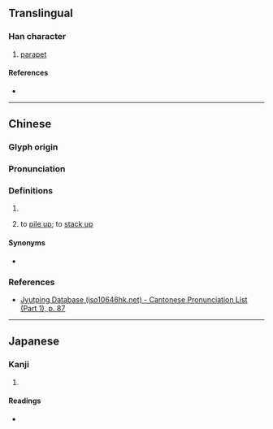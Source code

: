 {{character info}}
==Translingual==

===Han character===
{{Han char|rn=32|rad=土|as=08|sn=11|four=47117|canj=GHXU|ids=⿰土兒}}

# [[parapet]]

====References====
* {{Han ref|kx=0232.020|dkj=05209|dj=0469.040|hdz=10454.030|uh=5804|ud=22532|bh=D4CC|bd=54476}}

----

==Chinese==
{{zh-forms}}

===Glyph origin===
{{Han etym}}

===Pronunciation===
{{zh-pron
|m=nì
|c=ngai6,ai6
|mn=xm:gí
|mc=y
|oc=y
|cat=
}}

===Definitions===
{{zh-hanzi}}

# {{rfdef|zh|sort=土08}}
# {{lb|zh|Xiamen|_|Hokkien}} to [[pile up]]; to [[stack up]]

====Synonyms====
* {{s|to pile up}} {{zh-l|摞}}

===References===
* [http://www.iso10646hk.net/jp/document/download.jsp Jyutping Database (iso10646hk.net) - Cantonese Pronunciation List (Part 1), p. 87]

----

==Japanese==

===Kanji===
{{ja-kanji|grade=|rs=土08}}

# {{rfdef|ja|sort=土08}}

====Readings====
* {{ja-readings|on=[[げん]] (gen)|kun=[[ひめがき]] (himegaki)}}